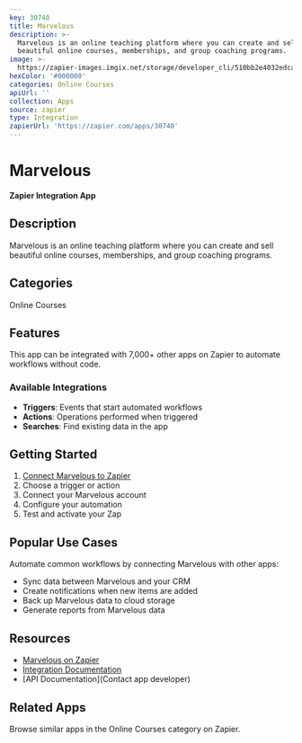 ```yaml
---
key: 30740
title: Marvelous
description: >-
  Marvelous is an online teaching platform where you can create and sell
  beautiful online courses, memberships, and group coaching programs.
image: >-
  https://zapier-images.imgix.net/storage/developer_cli/510bb2e4032edca66abe3f3f8bf1a2ec.png?auto=format%2Ccompress&ixlib=python-3.0.0&q=50
hexColor: '#000000'
categories: Online Courses
apiUrl: ''
collection: Apps
source: zapier
type: Integration
zapierUrl: 'https://zapier.com/apps/30740'
---
```

# Marvelous

**Zapier Integration App**

## Description

Marvelous is an online teaching platform where you can create and sell beautiful online courses, memberships, and group coaching programs.

## Categories

Online Courses

## Features

This app can be integrated with 7,000+ other apps on Zapier to automate workflows without code.

### Available Integrations

- **Triggers**: Events that start automated workflows
- **Actions**: Operations performed when triggered
- **Searches**: Find existing data in the app

## Getting Started

1. [Connect Marvelous to Zapier](https://zapier.com/apps/30740)
2. Choose a trigger or action
3. Connect your Marvelous account
4. Configure your automation
5. Test and activate your Zap

## Popular Use Cases

Automate common workflows by connecting Marvelous with other apps:

- Sync data between Marvelous and your CRM
- Create notifications when new items are added
- Back up Marvelous data to cloud storage
- Generate reports from Marvelous data

## Resources

- [Marvelous on Zapier](https://zapier.com/apps/30740)
- [Integration Documentation](https://zapier.com/apps/30740/integrations)
- [API Documentation](Contact app developer)

## Related Apps

Browse similar apps in the Online Courses category on Zapier.
